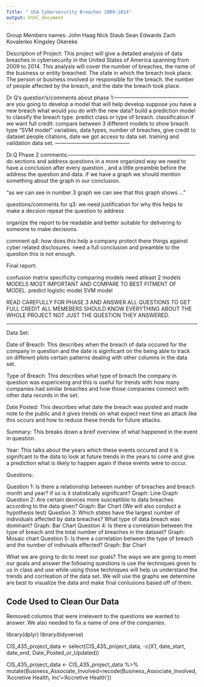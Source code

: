 ```yaml
---
Title: " USA Cybersecurity Breaches 2009-2014"
output: html_document
---
```

Group Members names:
John Haag
Nick Staub
Sean Edwards
Zach Kovalenko
Kingsley Okereke

Description of Project:
  This project will give a detailed analysis of data breaches in cybersecurity in the United States of America spanning from 2009 to 2014. This analysis will cover the number of breaches, the name of the business or entity breached. The state in which the breach took place.  The person or business involved or responsible for the breach. the number of people affected by the breach, and the date the breach took place.
  
  
  
  
   Dr Q's question's/comments about phase 1:------------------------------------------
  are you going to develop a model that will help develop 
  suppose you have a new breach what would you do with the new data?
  build a prediction model to classify the breach type.
  predict class or type of breach. classification 
   if we want full credit: compare between 3 different models to show breach type "SVM model" 
  variables, data types, number of breaches, give credit to dataset people citations, date we got access to data set.
  training and validation data set. 
  ------------------------------------------
  
  Dr.Q Phase 2 comments:------------------------------------------------------------------------
  do sections and address questions in a more organized way 
  we need to have a conclusion after every question , and a little preamble before the address the question and data.
  if we have a graph we should mention something about the graph in our conclusion.
  
  "as we can see in number 3 graph we can see that this graph shows ..."
  
  questions/comments for q3: we need justification for why this helps to make a decsion
  repeat the question to address
  
  organize the report to be readable and better suitable for delivering to someone to make decisions. 
  
  comment q4: how does this help a company protect there things against cyber related disclosures. need a full conclusion and preamble to the question this is not enough.
  
  
  Final report: 
  
  confusion matrix
  specificity
  comparing models
  need atleast 2 models
  MODELS MOST IMPORTANT AND COMPARE TO BEST FITMENT OF MODEL. predict 
  logistic model
  SVM model
  
  READ CAREFULLY FOR PHASE 3 AND ANSWER ALL QUESTIONS TO GET FULL CREDIT
  ALL MEMEBERS SHOULD KNOW EVERYTHING ABOUT THE WHOLE PROJECT NOT JUST THE QUESTION THEY ANSWERED.
  
  -------------------------------------------------------------------------------
  
  
  
Data Set:

Date of Breach: This describes when the breach of data occured for the company in question and the date is siginficant on the being able to track on different plots certain patterns dealing with other columns in the data set.

Type of Breach: This describes what type of breach the company in question was expericeing and this is useful for trends with how many companies had similar breaches and how those companies connect with other data records in the set.

Date Posted: This describes what date the breach was posted and made note to the public and it gives trends on what expect next time an attack like this occurs and how to reduce these trends for future attacks.

Summary: This breaks down a breif overview of what happened in the event in question.

Year: This talks about the years which these events occured and it is siginifcant to the data to look at future trends in the years to come and give a prediction what is likely to happen again if these events were to occur.

Questions:

Question 1: Is there a relationship between number of breaches and breach month and year? if so is it statistically significant?
Graph: Line Graph 
Question 2: Are certain devices more susceptible to data breaches according to the data given?
Graph: Bar Chart (We will also conduct a hypothesis test)
Question 3: Which states have the largest number of individuals affected by data breaches? What type of data breach was dominant?
Graph: Bar Chart
Question 4: Is there a correlation between the type of breach and the total number of breaches in the dataset?
Graph: Mosaic chart
Question 5: Is there a correlation between the type of breach and the number of indiviuals effected?
Graph: Bar Chart







What we are going to do to meet our goals?
The ways we are going to meet our goals and answer the following questions 
is use the techniques given to us in class and use while using those techniques 
will help us understand the trends and corrleation of the data set. We will use the graphs we determine are best to visualize the data and make final conlusions based off of them.

## Code Used to Clean Our Data
Removed columns that were irrelevent to the questions we wanted to answer.
We also needed to fix a name of one of the companies.

library(dplyr)
library(tidyverse)


CIS_435_project_data <- select(CIS_435_project_data, -c(X1, date_start, date_end, Date_Posted_or_Updated))

CIS_435_project_data <- CIS_435_project_data %>%
  mutate(Business_Associate_Involved=recode(Business_Associate_Involved, 'Accretive Health, Inc'='Accretive Health'))





